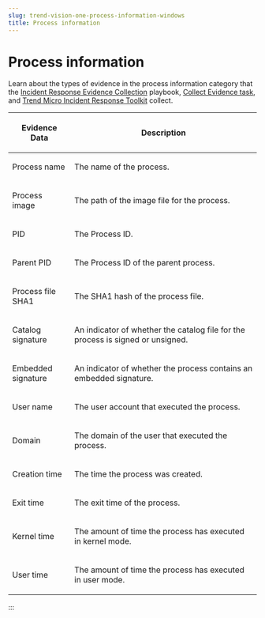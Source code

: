 ```yaml
---
slug: trend-vision-one-process-information-windows
title: Process information
---
```

# Process information

Learn about the types of evidence in the process information category that the [Incident Response Evidence Collection](create-ir-collection-playbooks.mdx) playbook, [Collect Evidence task](collect-evidence-task.mdx), and [Trend Micro Incident Response Toolkit](manual-evidence-collection.mdx) collect.

<table>
<colgroup>
<col style="width: 25%" />
<col style="width: 75%" />
</colgroup>
<thead>
<tr>
<th><p>Evidence Data</p></th>
<th><p>Description</p></th>
</tr>
</thead>
<tbody>
<tr>
<td><p>Process name</p></td>
<td><p>The name of the process.</p></td>
</tr>
<tr>
<td><p>Process image</p></td>
<td>The path of the image file for the process.</td>
</tr>
<tr>
<td><p>PID</p></td>
<td><p>The Process ID.</p></td>
</tr>
<tr>
<td><p>Parent PID</p></td>
<td><p>The Process ID of the parent process.</p></td>
</tr>
<tr>
<td><p>Process file SHA1</p></td>
<td><p>The SHA1 hash of the process file.</p></td>
</tr>
<tr>
<td><p>Catalog signature</p></td>
<td><p>An indicator of whether the catalog file for the process is signed or unsigned.</p></td>
</tr>
<tr>
<td><p>Embedded signature</p></td>
<td><p>An indicator of whether the process contains an embedded signature.</p></td>
</tr>
<tr>
<td><p>User name</p></td>
<td><p>The user account that executed the process.</p></td>
</tr>
<tr>
<td><p>Domain</p></td>
<td><p>The domain of the user that executed the process.</p></td>
</tr>
<tr>
<td><p>Creation time</p></td>
<td><p>The time the process was created.</p></td>
</tr>
<tr>
<td><p>Exit time</p></td>
<td><p>The exit time of the process.</p></td>
</tr>
<tr>
<td><p>Kernel time</p></td>
<td><p>The amount of time the process has executed in kernel mode.</p></td>
</tr>
<tr id="GUID-09957805-70E7-401F-A691-F587FCE2CB8B-rtgd24__process_information_hg50">
<td><p>User time</p></td>
<td><p>The amount of time the process has executed in user mode.</p></td>
</tr>
</tbody>
</table>
:::
